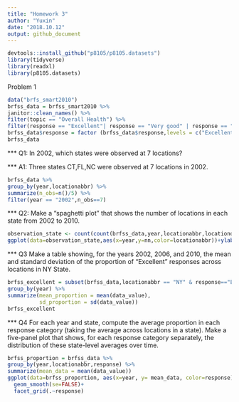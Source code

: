 ```yaml
---
title: "Homework 3"
author: "Yuxin"
date: "2018.10.12"
output: github_document
---
```

```r
devtools::install_github("p8105/p8105.datasets")
library(tidyverse)
library(readxl)
library(p8105.datasets)
```
Problem 1
```r
data("brfs_smart2010")
brfss_data = brfss_smart2010 %>%
janitor::clean_names() %>%
filter(topic == "Overall Health") %>%
filter(response == "Excellent"| response == "Very good" | response == "Good" | response == "Fair" | response == "Poor")
brfss_data$response = factor (brfss_data$response,levels = c("Excellent","Very good","Good","Fair","Poor"))
brfss_data
```
*** Q1: In 2002, which states were observed at 7 locations?

*** A1: Three states CT,FL,NC were observed at 7 locations in 2002.
```r
brfss_data %>%
group_by(year,locationabbr) %>%
summarize(n_obs=n()/5) %>%
filter(year == "2002",n_obs==7)
```

*** Q2: Make a “spaghetti plot” that shows the number of locations in each state from 2002 to 2010.

```r
observation_state <- count(count(brfss_data,year,locationabbr,locationdesc),year,locationabbr)
ggplot(data=observation_state,aes(x=year,y=nn,color=locationabbr))+ylab("number of location")+geom_line(size=0.5)
```
*** Q3 Make a table showing, for the years 2002, 2006, and 2010, the mean and standard deviation of the proportion of “Excellent” responses across locations in NY State.

```r
brfss_excellent = subset(brfss_data,locationabbr == "NY" & response=="Excellent"&(year==2002 | year==2006 | year==2010)) %>%
group_by(year) %>%
summarize(mean_proportion = mean(data_value),
          sd_proportion = sd(data_value))
brfss_excellent
```

*** Q4 For each year and state, compute the average proportion in each response category (taking the average across locations in a state). Make a five-panel plot that shows, for each response category separately, the distribution of these state-level averages over time.

```r
brfss_proportion = brfss_data %>%
group_by(year,locationabbr,response) %>%
summarize(mean_data = mean(data_value))
ggplot(data=brfss_proportion, aes(x=year, y= mean_data, color=response))+
  geom_smooth(se=FALSE)+
  facet_grid(.~response)
```



